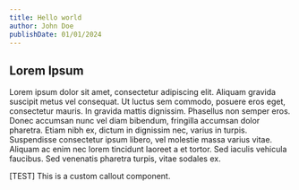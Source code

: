 ```yaml
---
title: Hello world
author: John Doe
publishDate: 01/01/2024
---
```


## Lorem Ipsum

Lorem ipsum dolor sit amet, consectetur adipiscing elit. Aliquam gravida suscipit metus vel consequat. Ut luctus sem commodo, posuere eros eget, consectetur mauris. In gravida mattis dignissim. Phasellus non semper eros. Donec accumsan nunc vel diam bibendum, fringilla accumsan dolor pharetra. Etiam nibh ex, dictum in dignissim nec, varius in turpis. Suspendisse consectetur ipsum libero, vel molestie massa varius vitae. Aliquam ac enim nec lorem tincidunt laoreet a et tortor. Sed iaculis vehicula faucibus. Sed venenatis pharetra turpis, vitae sodales ex.

<Callout> [TEST] This is a custom callout component. </Callout>
